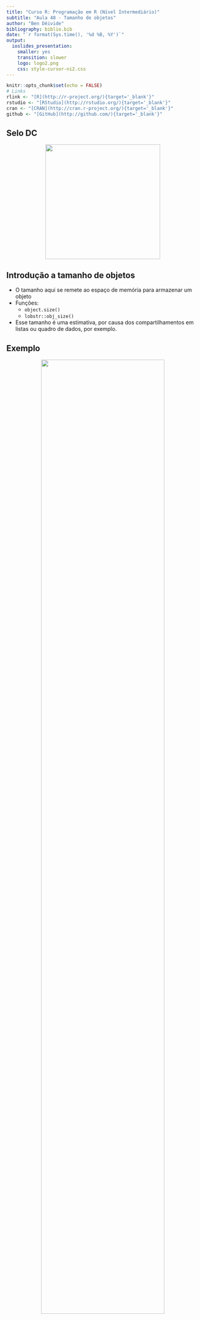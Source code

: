```yaml
---
title: "Curso R: Programação em R (Nível Intermediário)"
subtitle: "Aula 48 - Tamanho de objetos"
author: "Ben Dêivide"
bibliography: biblio.bib
date: "`r format(Sys.time(), '%d %B, %Y')`"
output: 
  ioslides_presentation: 
    smaller: yes
    transition: slower
    logo: logo2.png
    css: style-cursor-ni2.css
---
```


```r
knitr::opts_chunk$set(echo = FALSE)
# Links
rlink <- "[R](http://r-project.org/){target='_blank'}"
rstudio <- "[RStudio](http://rstudio.org/){target='_blank'}"
cran <- "[CRAN](http://cran.r-project.org/){target='_blank'}"
github <- "[GitHub](http://github.com/){target='_blank'}"
```


<!--
YAML:
date: "`r format(Sys.time(), '%d %B, %Y')`"
=====
APRESENTACAO:

Inserir nas secoes:
{data-background=boards.jpg data-background-size=cover}
-->


## Selo DC

<center>
[![](SeloDC-preto.png){height=300 width=300}](https://bendeivide.github.io/dc/){target="_blank"}
</center>

## Introdução a tamanho de objetos

- O tamanho aqui se remete ao espaço de memória para armazenar um objeto
- Funções:
  - `object.size()`
  - `lobstr::obj_size()`
- Esse tamanho é uma estimativa, por causa dos compartilhamentos em listas ou quadro de dados, por exemplo.

## Exemplo

<center>
![](tam_lista.png){width="80%"}
</center>

## Vetores tipo *character*

```r
x <- "ben"
lobstr::obj_size(x)
object.size(x)
y <- rep(x, 1000); head(y)
lobstr::obj_size(x)
object.size(x)
```

## Tamanho de objetos equivocados

```r
# Objeto lista
l1 <- list(median, range)
# Quanto de memoria?
lobstr::obj_size(l1)
```

## Tamanho de objetos equivocados

```r
# Inspecionando as funcoes 'median' e 'range'
.Internal(inspect(median))
## @0x0000000006463210 03 CLOSXP g0c0 [MARK,REF(3)] 
## ...
.Internal(inspect(range))
## @0x0000000000368688 08 BUILTINSXP g0c0 [MARK,REF(65535)] 
# Inspecionando o objeto 'l1'
l1 <- list(median, range)
.Internal(inspect(l1))
## @0x000000000038f300 19 VECSXP g0c2 [REF(1)] (len=2, tl=0)
##  @0x0000000006463210 03 CLOSXP g0c0 [MARK,REF(4)] 
##   ...
##  @0x0000000000368688 08 BUILTINSXP g0c0 [MARK,REF(65535)] 
```

## Uso eficiente da chamada `:`

```r
# Tamanho de memoria dos objetos
lobstr::obj_size(1:10)
lobstr::obj_size(1:10000)
lobstr::obj_size(1:1000000)
lobstr::obj_size(c(1:10))
lobstr::obj_size(c(1:10000))
lobstr::obj_size(c(1:1000000))
```

## Bons estudos!

<center>
[![](logo2.png){height=500 width=500}](https://bendeivide.github.io/courses/cursor/){target="_blank"}
</center>
